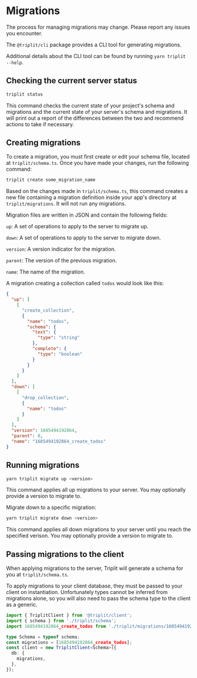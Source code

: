
# Migrations

<Callout emoji="⚠️">
  The process for managing migrations may change. Please report any issues you
  encounter.
</Callout>

The `@triplit/cli` package provides a CLI tool for generating migrations.

Additional details about the CLI tool can be found by running `yarn triplit --help`.

## Checking the current server status

```bash
triplit status
```

This command checks the current state of your project's schema and migrations and the current state of your server's schema and migrations. It will print out a report of the differences between the two and recommend actions to take if necessary.

## Creating migrations

To create a migration, you must first create or edit your schema file, located at `triplit/schema.ts`. Once you have made your changes, run the following command:

```bash
triplit create some_migration_name
```

Based on the changes made in `triplit/schema.ts`, this command creates a new file containing a migration definition inside your app's directory at `triplit/migrations`. It will not run any migrations.

Migration files are written in JSON and contain the following fields:

`up`: A set of operations to apply to the server to migrate up.

`down`: A set of operations to apply to the server to migrate down.

`version`: A version indicator for the migration.

`parent`: The version of the previous migration.

`name`: The name of the migration.

A migration creating a collection called `todos` would look like this:

```json
{
  "up": [
    [
      "create_collection",
      {
        "name": "todos",
        "schema": {
          "text": {
            "type": "string"
          },
          "complete": {
            "type": "boolean"
          }
        }
      }
    ]
  ],
  "down": [
    [
      "drop_collection",
      {
        "name": "todos"
      }
    ]
  ],
  "version": 1685494192864,
  "parent": 0,
  "name": "1685494192864_create_todos"
}
```

## Running migrations

```bash
yarn triplit migrate up <version>
```

This command applies all up migrations to your server. You may optionally provide a version to migrate to.

Migrate down to a specific migration:

```bash
yarn triplit migrate down <version>
```

This command applies all down migrations to your server until you reach the specified verison. You may optionally provide a version to migrate to.

## Passing migrations to the client

When applying migrations to the server, Triplit will generate a schema for you at `triplit/schema.ts`.

To apply migrations to your client database, they must be passed to your client on instantiation. Unfortunately types cannot be inferred from migrations alone, so you will also need to pass the schema type to the client as a generic.

```typescript
import { TriplitClient } from '@triplit/client';
import { schema } from './triplit/schema';
import 1685494192864_create_todos from './triplit/migrations/1685494192864_create_todos.json';

type Schema = typeof schema;
const migrations = [1685494192864_create_todos];
const client = new TriplitClient<Schema>({
  db: {
    migrations,
  },
});
```

